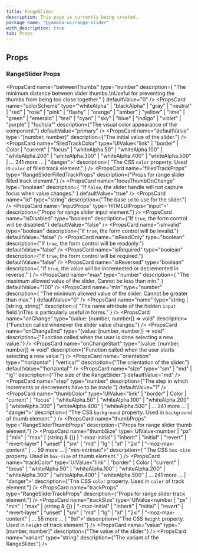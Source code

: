 ```yaml
---
title: RangeSlider
description: This page is currently being created.
package_name: "@yamada-ui/range-slider"
with_description: true
tab: Props
---
```


## Props

### RangeSlider Props

<PropsCard
  name="betweenThumbs"
  type="number"
  description={
    "The minimum distance between slider thumbs.\nUseful for preventing the thumbs from being too close together."
  }
  defaultValue="0"
/>
<PropsCard
  name="colorScheme"
  type='"whiteAlpha" | "blackAlpha" | "gray" | "neutral" | "red" | "rose" | "pink" | "flashy" | "orange" | "amber" | "yellow" | "lime" | "green" | "emerald" | "teal" | "cyan" | "sky" | "blue" | "indigo" | "violet" | "purple" | "fuchsia"'
  description={"The visual color appearance of the component."}
  defaultValue="primary"
/>
<PropsCard
  name="defaultValue"
  type="[number, number]"
  description={"The initial value of the slider."}
/>
<PropsCard
  name="filledTrackColor"
  type='UIValue<"link" | "border" | Color | "current" | "focus" | "whiteAlpha.50" | "whiteAlpha.100" | "whiteAlpha.200" | "whiteAlpha.300" | "whiteAlpha.400" | "whiteAlpha.500" | ... 241 more ... | "danger">'
  description={
    "The CSS `color` property. Used in `color` of filled track element."
  }
/>
<PropsCard
  name="filledTrackProps"
  type="RangeSliderFilledTrackProps"
  description={"Props for range slider filled track element."}
/>
<PropsCard
  name="focusThumbOnChange"
  type="boolean"
  description={
    "If `false`, the slider handle will not capture focus when value changes."
  }
  defaultValue="true"
/>
<PropsCard
  name="id"
  type="string"
  description={"The base `id` to use for the slider."}
/>
<PropsCard
  name="inputProps"
  type='HTMLUIProps<"input">'
  description={"Props for range slider input element."}
/>
<PropsCard
  name="isDisabled"
  type="boolean"
  description={"If `true`, the form control will be disabled."}
  defaultValue="false"
/>
<PropsCard
  name="isInvalid"
  type="boolean"
  description={"If `true`, the form control will be invalid."}
  defaultValue="false"
/>
<PropsCard
  name="isReadOnly"
  type="boolean"
  description={"If `true`, the form control will be readonly."}
  defaultValue="false"
/>
<PropsCard
  name="isRequired"
  type="boolean"
  description={"If `true`, the form control will be required."}
  defaultValue="false"
/>
<PropsCard
  name="isReversed"
  type="boolean"
  description={
    "If `true`, the value will be incremented or decremented in reverse."
  }
/>
<PropsCard
  name="max"
  type="number"
  description={
    "The maximum allowed value of the slider. Cannot be less than min."
  }
  defaultValue="100"
/>
<PropsCard
  name="min"
  type="number"
  description={
    "The minimum allowed value of the slider. Cannot be greater than max."
  }
  defaultValue="0"
/>
<PropsCard
  name="name"
  type="string | [string, string]"
  description={
    "The name attribute of the hidden `input` field.\nThis is particularly useful in forms."
  }
/>
<PropsCard
  name="onChange"
  type="(value: [number, number]) => void"
  description={"Function called whenever the slider value changes."}
/>
<PropsCard
  name="onChangeEnd"
  type="(value: [number, number]) => void"
  description={"Function called when the user is done selecting a new value."}
/>
<PropsCard
  name="onChangeStart"
  type="(value: [number, number]) => void"
  description={"Function called when the user starts selecting a new value."}
/>
<PropsCard
  name="orientation"
  type='"horizontal" | "vertical"'
  description={"The orientation of the slider."}
  defaultValue="'horizontal'"
/>
<PropsCard
  name="size"
  type='"sm" | "md" | "lg"'
  description={"The size of the RangeSlider."}
  defaultValue="md"
/>
<PropsCard
  name="step"
  type="number"
  description={"The step in which increments or decrements have to be made."}
  defaultValue="1"
/>
<PropsCard
  name="thumbColor"
  type='UIValue<"link" | "border" | Color | "current" | "focus" | "whiteAlpha.50" | "whiteAlpha.100" | "whiteAlpha.200" | "whiteAlpha.300" | "whiteAlpha.400" | "whiteAlpha.500" | ... 241 more ... | "danger">'
  description={
    "The CSS `background` property. Used in `background` of thumb element."
  }
/>
<PropsCard
  name="thumbProps"
  type="RangeSliderThumbProps"
  description={"Props for range slider thumb element."}
/>
<PropsCard
  name="thumbSize"
  type='UIValue<number | "px" | "min" | "max" | (string & {}) | "-moz-initial" | "inherit" | "initial" | "revert" | "revert-layer" | "unset" | "sm" | "md" | "lg" | "xl" | "2xl" | "-moz-max-content" | ... 59 more ... | "min-intrinsic">'
  description={
    "The CSS `box-size` property. Used in `box-size` of thumb element."
  }
/>
<PropsCard
  name="trackColor"
  type='UIValue<"link" | "border" | Color | "current" | "focus" | "whiteAlpha.50" | "whiteAlpha.100" | "whiteAlpha.200" | "whiteAlpha.300" | "whiteAlpha.400" | "whiteAlpha.500" | ... 241 more ... | "danger">'
  description={"The CSS `color` property. Used in `color` of track element."}
/>
<PropsCard
  name="trackProps"
  type="RangeSliderTrackProps"
  description={"Props for range slider track element."}
/>
<PropsCard
  name="trackSize"
  type='UIValue<number | "px" | "min" | "max" | (string & {}) | "-moz-initial" | "inherit" | "initial" | "revert" | "revert-layer" | "unset" | "sm" | "md" | "lg" | "xl" | "2xl" | "-moz-max-content" | ... 55 more ... | "9xl">'
  description={"The CSS `height` property. Used in `height` of track element."}
/>
<PropsCard
  name="value"
  type="[number, number]"
  description={"The value of the slider."}
/>
<PropsCard
  name="variant"
  type="string"
  description={"The variant of the RangeSlider."}
/>
